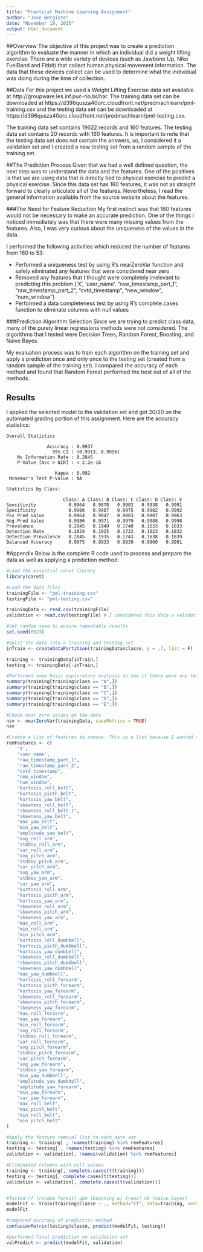 ```yaml
---
title: "Practical Machine Learning Assignment"
author: "Jose Bergiste"
date: "November 19, 2015"
output: html_document
---
```


##Overview
The objective of this project was to create a prediction algorithm to evaluate the manner in which an individual did a weight lifting exercise. There are a wide variety of devices (such as Jawbone Up, Nike FuelBand and Fitbit) that collect human physical movement information. The data that these devices collect can be used to determine what the individual was doing during the time of collection.

##Data
For this project we used a Weight Lifting Exercise data set available at http://groupware.les.inf.puc-rio.br/har. The training data set can be downloaded at https://d396qusza40orc.cloudfront.net/predmachlearn/pml-training.csv and the testing data set can be downloaded at https://d396qusza40orc.cloudfront.net/predmachlearn/pml-testing.csv.

The training data set contains 19622 records and 160 features. The testing data set contains 20 records with 160 features. It is important to note that the testing data set does not contain the answers, so, I considered it a validation set and I created a new testing set from a random sample of the training set.

##The Prediction Process
Given that we had a well defined question, the next step was to understand the data and the features. One of the positives is that we are using data that is directly tied to physical exercise to predict a physical exercise. Since this data set has 160 features, it was not as straight forward to clearly articulate all of the features. Nevertheless, I read the general information available from the source website about the features.

###The Need for Feature Reduction
My first instinct was that 160 features would not be necessary to make an accurate prediction. One of the things I noticed immediately was that there were many missing values from the features. Also, I was very curious about the uniqueness of the values in the data.

I performed the following activities which reduced the number of features from 160 to 53:

- Performed a uniqueness test by using R's nearZeroVar function and safely eliminated any features that were considered near zero
- Removed any features that I thought were completely irrelevant to predicting this problem ('X', 'user_name', "raw_timestamp_part_1", "raw_timestamp_part_2", "cvtd_timestamp", "new_window", "num_window")
- Performed a data completeness test by using R's complete.cases function to eliminate columns with null values

###Prediction Algorithm Selection
Since we are trying to predict class data, many of the purely linear regressions methods were not considered. The algorithms that I tested were Decision Trees, Random Forest, Boosting, and Naive Bayes. 

My evaluation process was to train each algorithm on the training set and apply a prediction once and only once to the testing set (created from a random sample of the training set). I compared the accuracy of each method and found that Random Forest performed the best out of all of the methods. 

## Results
I applied the selected model to the validation set and got 20/20 on the automated grading portion of this assignment. Here are the accuracy statistics:

```
Overall Statistics
                                          
               Accuracy : 0.9937          
                 95% CI : (0.9913, 0.9956)
    No Information Rate : 0.2845          
    P-Value [Acc > NIR] : < 2.2e-16       
                                          
                  Kappa : 0.992           
 Mcnemar's Test P-Value : NA              

Statistics by Class:

                     Class: A Class: B Class: C Class: D Class: E
Sensitivity            0.9964   0.9878   0.9902   0.9938   0.9991
Specificity            0.9986   0.9987   0.9975   0.9982   0.9992
Pos Pred Value         0.9964   0.9947   0.9883   0.9907   0.9963
Neg Pred Value         0.9986   0.9971   0.9979   0.9988   0.9998
Prevalence             0.2845   0.1949   0.1740   0.1633   0.1833
Detection Rate         0.2834   0.1925   0.1723   0.1623   0.1832
Detection Prevalence   0.2845   0.1935   0.1743   0.1638   0.1839
Balanced Accuracy      0.9975   0.9933   0.9939   0.9960   0.9991
```

#Appendix
Below is the complete R code used to process and prepare the data as well as applying a prediction method:

```r
#Load the essential caret library
library(caret)

#Load the data files
trainingFile <- "pml-training.csv"
testingFile <- "pml-testing.csv"

trainingData <- read.csv(trainingFile)
validation <- read.csv(testingFile) # I considered this data a validation and not a testing set

#Set random seed to ensure repeatable results
set.seed(8923)

#Split the data into a training and testing set
inTrain <- createDataPartition(trainingData$classe, p = .7, list = F)

training <- trainingData[inTrain,]
testing <- trainingData[-inTrain,]

#Performed some basic exploratory analysis to see if there were any features that stuck out
summary(training[training$class == "A",])
summary(training[training$class == "B",])
summary(training[training$class == "C",])
summary(training[training$class == "D",])
summary(training[training$class == "E",])

#Check near zero values on the data
nsv <- nearZeroVar(trainingData, saveMetrics = TRUE)
nsv

#Create a list of features to remove. This is a list because I wanted to quickly move features in and out to evaluate the impacts
remFeatures <- c(
    'X',
    'user_name', 
    "raw_timestamp_part_1", 
    "raw_timestamp_part_2",
    "cvtd_timestamp",
    "new_window",
    "num_window",
    "kurtosis_roll_belt",
    "kurtosis_picth_belt",
    "kurtosis_yaw_belt",  
    "skewness_roll_belt", 
    "skewness_roll_belt.1",
    "skewness_yaw_belt", 
    "max_yaw_belt",
    "min_yaw_belt",
    "amplitude_yaw_belt",
    "avg_roll_arm",             
    "stddev_roll_arm",          
    "var_roll_arm",             
    "avg_pitch_arm",            
    "stddev_pitch_arm",         
    "var_pitch_arm",            
    "avg_yaw_arm",              
    "stddev_yaw_arm",           
    "var_yaw_arm",
    "kurtosis_roll_arm",
    "kurtosis_picth_arm",
    "kurtosis_yaw_arm", 
    "skewness_roll_arm", 
    "skewness_pitch_arm",
    "skewness_yaw_arm",
    "max_roll_arm",
    "min_roll_arm",
    "min_pitch_arm",
    "kurtosis_roll_dumbbell",
    "kurtosis_picth_dumbbell",
    "kurtosis_yaw_dumbbell",
    "skewness_roll_dumbbell",
    "skewness_pitch_dumbbell",
    "skewness_yaw_dumbbell",
    "max_yaw_dumbbell",
    "kurtosis_roll_forearm", 
    "kurtosis_picth_forearm",
    "kurtosis_yaw_forearm", 
    "skewness_roll_forearm",
    "skewness_pitch_forearm",
    "skewness_yaw_forearm",
    "max_roll_forearm",
    "max_yaw_forearm",
    "min_roll_forearm",
    "avg_roll_forearm",
    "stddev_roll_forearm", 
    "var_roll_forearm",  
    "avg_pitch_forearm", 
    "stddev_pitch_forearm",
    "var_pitch_forearm",
    "avg_yaw_forearm",  
    "stddev_yaw_forearm",
    "min_yaw_dumbbell",
    "amplitude_yaw_dumbbell",
    "amplitude_yaw_forearm",
    "min_yaw_forearm",
    "var_yaw_forearm",
    "max_roll_belt",
    "max_picth_belt",
    "min_roll_belt",
    "min_pitch_belt"
)

#Apply the feature removal list to each data set
training <- training[ , !names(training) %in% remFeatures]
testing <- testing[ , !names(testing) %in% remFeatures]
validation <- validation[, !names(validation) %in% remFeatures]

#Eliminated columns with null values
training <- training[, complete.cases(t(training))] 
testing <- testing[, complete.cases(t(testing))] 
validation <- validation[, complete.cases(t(validation))] 


#Tested rf (random forest) gbm (boosting w/ trees) nb (naive bayes)
modelFit <- train(training$classe ~ ., method="rf", data=training, verbose = FALSE)
modelFit

#compared accuracy of prediction method
confusionMatrix(testing$classe, predict(modelFit, testing))

#performed final prediction on validation set
valPredict <- predict(modelFit, validation)
```